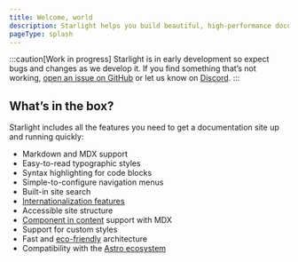 ```yaml
---
title: Welcome, world
description: Starlight helps you build beautiful, high-performance documentation websites with Astro.
pageType: splash
---
```


:::caution[Work in progress]
Starlight is in early development so expect bugs and changes as we develop it.
If you find something that’s not working, [open an issue on GitHub](https://github.com/withastro/starlight/issues/new/choose) or let us know on [Discord](https://astro.build/chat).
:::

## What’s in the box?

Starlight includes all the features you need to get a documentation site up and running quickly:

- Markdown and MDX support
- Easy-to-read typographic styles
- Syntax highlighting for code blocks
- Simple-to-configure navigation menus
- Built-in site search
- [Internationalization features](/guides/i18n)
- Accessible site structure
- [Component in content](/guides/components) support with MDX
- Support for custom styles
- Fast and [eco-friendly](/environmental-impact) architecture
- Compatibility with the [Astro ecosystem](https://astro.build/integrations)
